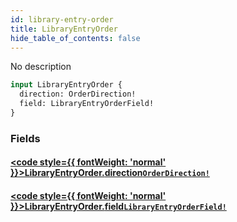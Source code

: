 ```yaml
---
id: library-entry-order
title: LibraryEntryOrder
hide_table_of_contents: false
---
```








No description

```graphql
input LibraryEntryOrder {
  direction: OrderDirection!
  field: LibraryEntryOrderField!
}
```


### Fields

#### [<code style={{ fontWeight: 'normal' }}>LibraryEntryOrder.<b>direction</b></code>](#)<Bullet />[`OrderDirection!`](/docs/graphql-api/beta/reference/enums/order-direction) <Badge class="secondary" text="non-null"/> <Badge class="secondary" text="enum"/>
> 
> 

#### [<code style={{ fontWeight: 'normal' }}>LibraryEntryOrder.<b>field</b></code>](#)<Bullet />[`LibraryEntryOrderField!`](/docs/graphql-api/beta/reference/enums/library-entry-order-field) <Badge class="secondary" text="non-null"/> <Badge class="secondary" text="enum"/>
> 
> 





